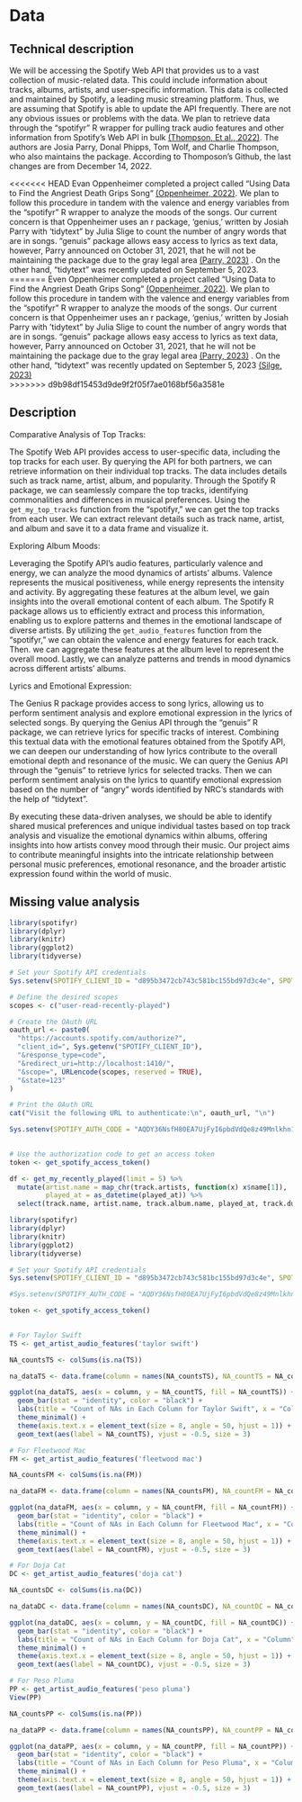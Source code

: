 # Data
## Technical description
We will be accessing the Spotify Web API that provides us to a vast collection of music-related data. This could include information about tracks, albums, artists, and user-specific information. This data is collected and maintained by Spotify, a leading music streaming platform. Thus, we are assuming that Spotify is able to update the API frequently. There are not any obvious issues or problems with the data. We plan to retrieve data through the “spotifyr” R wrapper for pulling track audio features and other information from Spotify’s Web API in bulk [(Thompson, Et al., 2022)](https://www.rcharlie.com/spotifyr/). The authors are Josia Parry, Donal Phipps, Tom Wolf, and Charlie Thompson, who also maintains the package. According to Thomposon’s Github, the last changes are from December 14, 2022. 

<<<<<<< HEAD
Evan Oppenheimer completed a project called “Using Data to Find the Angriest Death Grips Song“ [(Oppenheimer, 2022)](https://medium.com/@evanopp/angriest-death-grips-data-anger-502168c1c2f0). We plan to follow this procedure in tandem with the valence and energy variables from the “spotifyr” R wrapper to analyze the moods of the songs. Our current concern is that Oppenheimer uses an r package, ‘genius,’ written by Josiah Parry with ‘tidytext” by Julia Slige to count the number of angry words that are in songs. “genuis” package allows easy access to lyrics as text data, however, Parry announced on October 31, 2021, that he will not be maintaining the package due to the gray legal area [(Parry, 2023)](https://github.com/JosiahParry/genius) . On the other hand, “tidytext” was recently updated on September 5, 2023.  
=======
Even Oppenheimer completed a project called “Using Data to Find the Angriest Death Grips Song“ [(Oppenheimer, 2022)](https://medium.com/@evanopp/angriest-death-grips-data-anger-502168c1c2f0). We plan to follow this procedure in tandem with the valence and energy variables from the “spotifyr” R wrapper to analyze the moods of the songs. Our current concern is that Oppenheimer uses an r package, ‘genius,’ written by Josiah Parry with ‘tidytext” by Julia Slige to count the number of angry words that are in songs. “genuis” package allows easy access to lyrics as text data, however, Parry announced on October 31, 2021, that he will not be maintaining the package due to the gray legal area [(Parry, 2023)](https://github.com/JosiahParry/genius) . On the other hand, “tidytext” was recently updated on September 5, 2023 [(Silge, 2023)](https://github.com/juliasilge/tidytext)  
>>>>>>> d9b98df15453d9de9f2f05f7ae0168bf56a3581e

## Description

Comparative Analysis of Top Tracks:

The Spotify Web API provides access to user-specific data, including the top tracks for each user. By querying the API for both partners, we can retrieve information on their individual top tracks. The data includes details such as track name, artist, album, and popularity. Through the Spotify R package, we can seamlessly compare the top tracks, identifying commonalities and differences in musical preferences. Using the `get_my_top_tracks` function from the “spotifyr,” we can get the top tracks from each user. We can extract relevant details such as track name, artist, and album and save it to a data frame and visualize it. 

Exploring Album Moods:

Leveraging the Spotify API's audio features, particularly valence and energy, we can analyze the mood dynamics of artists' albums. Valence represents the musical positiveness, while energy represents the intensity and activity. By aggregating these features at the album level, we gain insights into the overall emotional content of each album. The Spotify R package allows us to efficiently extract and process this information, enabling us to explore patterns and themes in the emotional landscape of diverse artists. By utilizing the `get_audio_features` function from the “spotifyr,” we can obtain the valence and energy features for each track. Then. we can aggregate these features at the album level to represent the overall mood. Lastly, we can analyze patterns and trends in mood dynamics across different artists' albums.

Lyrics and Emotional Expression:

The Genius R package provides access to song lyrics, allowing us to perform sentiment analysis and explore emotional expression in the lyrics of selected songs. By querying the Genius API through the “genuis” R package, we can retrieve lyrics for specific tracks of interest. Combining this textual data with the emotional features obtained from the Spotify API, we can deepen our understanding of how lyrics contribute to the overall emotional depth and resonance of the music. We can query the Genius API through the “genuis” to retrieve lyrics for selected tracks. Then we can perform sentiment analysis on the lyrics to quantify emotional expression based on the number of “angry” words identified by NRC’s standards with the help of “tidytext”. 

By executing these data-driven analyses, we should be able to identify shared musical preferences and unique individual tastes based on top track analysis and visualize the emotional dynamics within albums, offering insights into how artists convey mood through their music. Our project aims to contribute meaningful insights into the intricate relationship between personal music preferences, emotional resonance, and the broader artistic expression found within the world of music.


## Missing value analysis

```r
library(spotifyr)
library(dplyr)
library(knitr)
library(ggplot2)
library(tidyverse)

# Set your Spotify API credentials
Sys.setenv(SPOTIFY_CLIENT_ID = "d895b3472cb743c581bc155bd97d3c4e", SPOTIFY_CLIENT_SECRET = "348918affcf741d8841b9445b693c0d4")

# Define the desired scopes
scopes <- c("user-read-recently-played")

# Create the OAuth URL
oauth_url <- paste0(
  "https://accounts.spotify.com/authorize?",
  "client_id=", Sys.getenv("SPOTIFY_CLIENT_ID"),
  "&response_type=code",
  "&redirect_uri=http://localhost:1410/",
  "&scope=", URLencode(scopes, reserved = TRUE),
  "&state=123"
)

# Print the OAuth URL
cat("Visit the following URL to authenticate:\n", oauth_url, "\n")

Sys.setenv(SPOTIFY_AUTH_CODE = "AQDY36NsfH80EA7UjFyI6pbdVdQe8z49Mnlkhn1g5MvvDDTynvr2YETNV6WuC6G6jQux9yjMazbFZwuR9sL44GFBxDg-FN5GifAS8QAUjwR9bLZor-1JrURZ5EHBH8SALBeUjQd0CvZs_Yk826IW-MVYV9S7wdIPwLc5C3KsPUr-DsfQI9ZObtX2ZGE2IpU0xsn0ulo") 
  

# Use the authorization code to get an access token
token <- get_spotify_access_token()

df <- get_my_recently_played(limit = 5) %>% 
  mutate(artist.name = map_chr(track.artists, function(x) x$name[1]),
         played_at = as_datetime(played_at)) %>% 
  select(track.name, artist.name, track.album.name, played_at, track.duration_ms)
```

```r
library(spotifyr)
library(dplyr)
library(knitr)
library(ggplot2)
library(tidyverse)

# Set your Spotify API credentials
Sys.setenv(SPOTIFY_CLIENT_ID = "d895b3472cb743c581bc155bd97d3c4e", SPOTIFY_CLIENT_SECRET = "348918affcf741d8841b9445b693c0d4")

#Sys.setenv(SPOTIFY_AUTH_CODE = "AQDY36NsfH80EA7UjFyI6pbdVdQe8z49Mnlkhn1g5MvvDDTynvr2YETNV6WuC6G6jQux9yjMazbFZwuR9sL44GFBxDg-FN5GifAS8QAUjwR9bLZor-1JrURZ5EHBH8SALBeUjQd0CvZs_Yk826IW-MVYV9S7wdIPwLc5C3KsPUr-DsfQI9ZObtX2ZGE2IpU0xsn0ulo") 

token <- get_spotify_access_token()
 
```

```r
# For Taylor Swift 
TS <- get_artist_audio_features('taylor swift')

NA_countsTS <- colSums(is.na(TS))

na_dataTS <- data.frame(column = names(NA_countsTS), NA_countTS = NA_countsTS)

ggplot(na_dataTS, aes(x = column, y = NA_countTS, fill = NA_countTS)) +
  geom_bar(stat = "identity", color = "black") +
  labs(title = "Count of NAs in Each Column for Taylor Swift", x = "Column", y = "Number of NA Values") +
  theme_minimal() + 
  theme(axis.text.x = element_text(size = 8, angle = 50, hjust = 1)) +
  geom_text(aes(label = NA_countTS), vjust = -0.5, size = 3)
```

```r
# For Fleetwood Mac
FM <- get_artist_audio_features('fleetwood mac')

NA_countsFM <- colSums(is.na(FM))

na_dataFM <- data.frame(column = names(NA_countsFM), NA_countFM = NA_countsFM)

ggplot(na_dataFM, aes(x = column, y = NA_countFM, fill = NA_countFM)) +
  geom_bar(stat = "identity", color = "black") +
  labs(title = "Count of NAs in Each Column for Fleetwood Mac", x = "Column", y = "Number of NA Values") +
  theme_minimal() + 
  theme(axis.text.x = element_text(size = 8, angle = 50, hjust = 1)) + 
  geom_text(aes(label = NA_countFM), vjust = -0.5, size = 3)
```

```r
# For Doja Cat
DC <- get_artist_audio_features('doja cat')

NA_countsDC <- colSums(is.na(DC))

na_dataDC <- data.frame(column = names(NA_countsDC), NA_countDC = NA_countsDC)

ggplot(na_dataDC, aes(x = column, y = NA_countDC, fill = NA_countDC)) +
  geom_bar(stat = "identity", color = "black") +
  labs(title = "Count of NAs in Each Column for Doja Cat", x = "Column", y = "Number of NA Values") +
  theme_minimal() + 
  theme(axis.text.x = element_text(size = 8, angle = 50, hjust = 1)) + 
  geom_text(aes(label = NA_countDC), vjust = -0.5, size = 3)
```

```r
# For Peso Pluma
PP <- get_artist_audio_features('peso pluma')
View(PP)

NA_countsPP <- colSums(is.na(PP))

na_dataPP <- data.frame(column = names(NA_countsPP), NA_countPP = NA_countsPP)

ggplot(na_dataPP, aes(x = column, y = NA_countPP, fill = NA_countPP)) +
  geom_bar(stat = "identity", color = "black") +
  labs(title = "Count of NAs in Each Column for Peso Pluma", x = "Column", y = "Number of NA Values") +
  theme_minimal() + 
  theme(axis.text.x = element_text(size = 8, angle = 50, hjust = 1)) + 
  geom_text(aes(label = NA_countPP), vjust = -0.5, size = 3)
```

